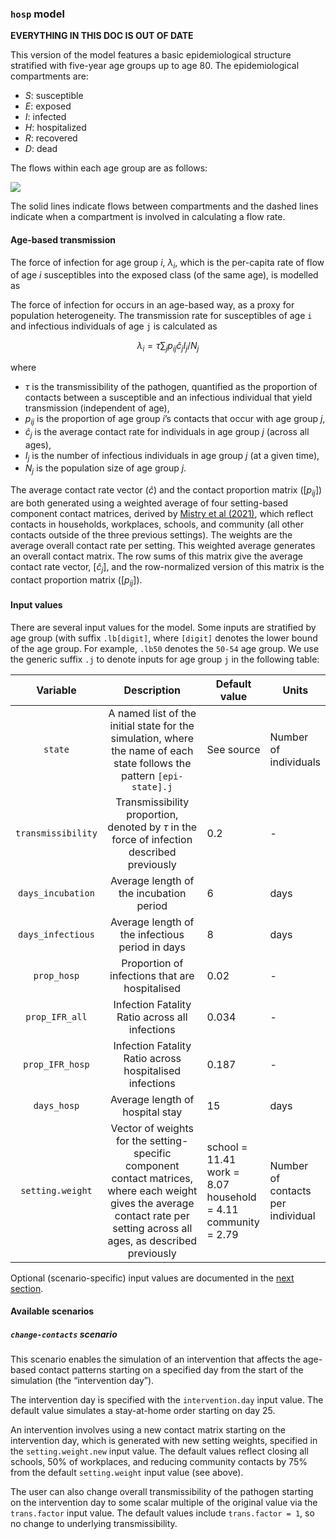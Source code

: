 ### `hosp` model

**EVERYTHING IN THIS DOC IS OUT OF DATE**

This version of the model features a basic epidemiological structure stratified with five-year age groups up to age 80. The epidemiological compartments are:

- $S$: susceptible
- $E$: exposed
- $I$: infected
- $H$: hospitalized
- $R$: recovered
- $D$: dead

The flows within each age group are as follows:

![](figs/epi-flow-diagram.png)

The solid lines indicate flows between compartments and the dashed lines indicate when a compartment is involved in calculating a flow rate.

#### Age-based transmission

The force of infection for age group $i$, $\lambda_i$, which is the per-capita rate of flow of age $i$ susceptibles into the exposed class (of the same age), is modelled as

The force of infection for  occurs in an age-based way, as a proxy for population heterogeneity. The transmission rate for susceptibles of age `i` and infectious individuals of age `j` is calculated as

$$
\lambda_i = \tau \sum_{j} p_{ij} \hat{c}_j I_j/N_j 
$$

where

- $\tau$ is the transmissibility of the pathogen, quantified as the proportion of contacts between a susceptible and an infectious individual that yield transmission (independent of age),
- $p_{ij}$ is the proportion of age group $i$'s contacts that occur with age group $j$,
- $\hat{c}_j$ is the average contact rate for individuals in age group $j$ (across all ages),
- $I_j$ is the number of infectious individuals in age group $j$ (at a given time),
- $N_j$ is the population size of age group $j$.

The average contact rate vector ($\hat{c}$) and the contact proportion matrix ($\left[p_{ij}\right]$) are both generated using a weighted average of four setting-based component contact matrices, derived by [Mistry et al (2021)](https://www.nature.com/articles/s41467-020-20544-y), which reflect contacts in households, workplaces, schools, and community (all other contacts outside of the three previous settings). The weights are the average overall contact rate per setting. This weighted average generates an overall contact matrix. The row sums of this matrix give the average contact rate vector, $\left[\hat{c}_j\right]$, and the row-normalized version of this matrix is the contact proportion matrix ($\left[p_{ij}\right]$).

#### Input values

There are several input values for the model. Some inputs are stratified by age group (with suffix `.lb[digit]`, where `[digit]` denotes the lower bound of the age group. For example, `.lb50` denotes the `50-54` age group. We use the generic suffix `.j` to denote inputs for age group `j` in the following table:

|      Variable      |                                                                                   Description                                                                                  | Default value                                                        | Units                             |
|:------------------:|:------------------------------------------------------------------------------------------------------------------------------------------------------------------------------:|--------------------------------------------------------------|-----------------------------------|
|       `state`      |                             A named list of the initial state for the simulation,  where the name of each state follows the pattern `[epi-state].j`                            | See source                                                   | Number of individuals             |
| `transmissibility` |                                          Transmissibility proportion, denoted by $\tau$ in the force of infection described previously                                         | 0.2                                                          | -                                 |
|  `days_incubation` |                                                                     Average length of the incubation period                                                                    | 6                                                            | days                              |
|  `days_infectious` |                                                                 Average length of the infectious period in days                                                                | 8                                                            | days                              |
|     `prop_hosp`    |                                                                 Proportion of infections that are hospitalised                                                                 | 0.02                                                         | -                                 |
|   `prop_IFR_all`   |                                                                 Infection Fatality Ratio across all infections                                                                 | 0.034                                                        | -                                 |
|  `prop_IFR_hosp`   |                                                             Infection Fatality Ratio across hospitalised infections                                                            | 0.187                                                        | -                                 |
|     `days_hosp`    |                                                                         Average length of hospital stay                                                                        | 15                                                           | days                              |
|  `setting.weight`  | Vector of weights for the setting-specific component contact matrices,  where each weight gives the average contact rate per setting across all ages,  as described previously | school = 11.41 work = 8.07 household = 4.11 community = 2.79 | Number of contacts per individual |

Optional (scenario-specific) input values are documented in the [next section](#available-scenarios-fyagm).

#### Available scenarios {#available-scenarios-fyagm}

##### `change-contacts` scenario 

This scenario enables the simulation of an intervention that affects the age-based contact patterns starting on a specified day from the start of the simulation (the "intervention day").

The intervention day is specified with the `intervention.day` input value. The default value simulates a stay-at-home order starting on day 25. 

An intervention involves using a new contact matrix starting on the intervention day, which is generated with new setting weights, specified in the `setting.weight.new` input value. The default values reflect closing all schools, 50% of workplaces, and reducing community contacts by 75% from the default `setting.weight` input value (see above).

The user can also change overall transmissibility of the pathogen starting on the intervention day to some scalar multiple of the original value via the `trans.factor` input value. The default values include `trans.factor = 1`, so no change to underlying transmissibility.
